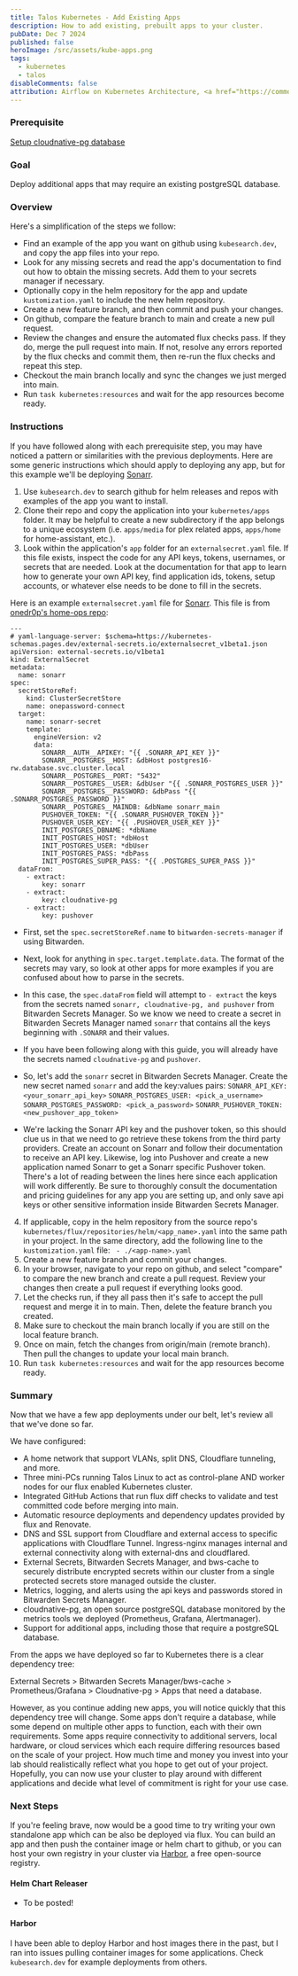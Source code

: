 ```yaml
---
title: Talos Kubernetes - Add Existing Apps
description: How to add existing, prebuilt apps to your cluster.
pubDate: Dec 7 2024
published: false
heroImage: /src/assets/kube-apps.png
tags:
  - kubernetes
  - talos
disableComments: false
attribution: Airflow on Kubernetes Architecture, <a href="https://commons.wikimedia.org/wiki/File:WMF-DPE-SRE-Airflow-on-Kubernetes-architecture.png">Brouberol</a>, <a href="https://creativecommons.org/licenses/by-sa/4.0">CC BY-SA 4.0</a>, via Wikimedia Commons
---
```

### Prerequisite
[Setup cloudnative-pg database](../../posts/setup-cloudnativ-pg-database)
### Goal
Deploy additional apps that may require an existing postgreSQL database.
### Overview
Here's a simplification of the steps we follow:
- Find an example of the app you want on github using `kubesearch.dev`, and copy the app files into your repo.
- Look for any missing secrets and read the app's documentation to find out how to obtain the missing secrets. Add them to your secrets manager if necessary. 
- Optionally copy in the helm repository for the app and update `kustomization.yaml` to include the new helm repository.
- Create a new feature branch, and then commit and push your changes.
- On github, compare the feature branch to main and create a new pull request.
- Review the changes and ensure the automated flux checks pass. If they do, merge the pull request into main. If not, resolve any errors reported by the flux checks and commit them, then re-run the flux checks and repeat this step.
- Checkout the main branch locally and sync the changes we just merged into main.
- Run `task kubernetes:resources` and wait for the app resources become ready. 
### Instructions
If you have followed along with each prerequisite step, you may have noticed a pattern or similarities with the previous deployments. Here are some generic instructions which should apply to deploying any app, but for this example we'll be deploying [Sonarr](https://github.com/Sonarr/Sonarr).

1. Use `kubesearch.dev` to search github for helm releases and repos with examples of the app you want to install.
2. Clone their repo and copy the application into your `kubernetes/apps` folder. It may be helpful to create a new subdirectory if the app belongs to a unique ecosystem (i.e. `apps/media` for plex related apps, `apps/home` for home-assistant, etc.).
3. Look within the application's `app` folder for an `externalsecret.yaml` file. If this file exists, inspect the code for any API keys, tokens, usernames, or secrets that are needed.  Look at the documentation for that app to learn how to generate your own API key, find application ids, tokens, setup accounts, or whatever else needs to be done to fill in the secrets.

Here is an example `externalsecret.yaml` file for [Sonarr](https://github.com/Sonarr/Sonarr). This file is from [onedr0p's home-ops repo](https://github.com/onedr0p/home-ops/blob/main/kubernetes/main/apps/default/sonarr/app/externalsecret.yaml):
```
---
# yaml-language-server: $schema=https://kubernetes-schemas.pages.dev/external-secrets.io/externalsecret_v1beta1.json
apiVersion: external-secrets.io/v1beta1
kind: ExternalSecret
metadata:
  name: sonarr
spec:
  secretStoreRef:
    kind: ClusterSecretStore
    name: onepassword-connect
  target:
    name: sonarr-secret
    template:
      engineVersion: v2
      data:
        SONARR__AUTH__APIKEY: "{{ .SONARR_API_KEY }}"
        SONARR__POSTGRES__HOST: &dbHost postgres16-rw.database.svc.cluster.local
        SONARR__POSTGRES__PORT: "5432"
        SONARR__POSTGRES__USER: &dbUser "{{ .SONARR_POSTGRES_USER }}"
        SONARR__POSTGRES__PASSWORD: &dbPass "{{ .SONARR_POSTGRES_PASSWORD }}"
        SONARR__POSTGRES__MAINDB: &dbName sonarr_main
        PUSHOVER_TOKEN: "{{ .SONARR_PUSHOVER_TOKEN }}"
        PUSHOVER_USER_KEY: "{{ .PUSHOVER_USER_KEY }}"
        INIT_POSTGRES_DBNAME: *dbName
        INIT_POSTGRES_HOST: *dbHost
        INIT_POSTGRES_USER: *dbUser
        INIT_POSTGRES_PASS: *dbPass
        INIT_POSTGRES_SUPER_PASS: "{{ .POSTGRES_SUPER_PASS }}"
  dataFrom:
    - extract:
        key: sonarr
    - extract:
        key: cloudnative-pg
    - extract:
        key: pushover
```
- First, set the `spec.secretStoreRef.name` to `bitwarden-secrets-manager` if using Bitwarden.
- Next, look for anything in `spec.target.template.data`. The format of the secrets may vary, so look at other apps for more examples if you are confused about how to parse in the secrets.
- In this case, the `spec.dataFrom` field will attempt to `- extract` the keys from the secrets named `sonarr, cloudnative-pg, and pushover` from Bitwarden Secrets Manager. So we know we need to create a secret in Bitwarden Secrets Manager named `sonarr` that contains all the keys beginning with `.SONARR` and their values. 
- If you have been following along with this guide, you will already have the secrets named `cloudnative-pg` and `pushover`.
-  So, let's add the `sonarr` secret in Bitwarden Secrets Manager. Create the new secret named `sonarr` and add the key:values pairs:
`SONARR_API_KEY: <your_sonarr_api_key>`
`SONARR_POSTGRES_USER: <pick_a_username>`
`SONARR_POSTGRES_PASSWORD: <pick_a_password>`
`SONARR_PUSHOVER_TOKEN: <new_pushover_app_token>`

- We're lacking the Sonarr API key and the pushover token, so this should clue us in that we need to go retrieve these tokens from the third party providers. Create an account on Sonarr and follow their documentation to receive an API key. Likewise, log into Pushover and create a new application named Sonarr to get a Sonarr specific Pushover token. There's a lot of reading between the lines here since each application will work differently. Be sure to thoroughly consult the documentation and pricing guidelines for any app you are setting up, and only save api keys or other sensitive information inside Bitwarden Secrets Manager.

4. If applicable, copy in the helm repository from the source repo's `kubernetes/flux/repositories/helm/<app_name>.yaml` into the same path in your project.
   In the same directory, add the following line to the  `kustomization.yaml` file:
` - ./<app-name>.yaml`
5. Create a new feature branch and commit your changes.
6. In your browser, navigate to your repo on github, and select "compare" to compare the new branch and create a pull request. Review your changes then create a pull request if everything looks good.
7. Let the checks run, if they all pass then it's safe to accept the pull request and merge it in to main. Then, delete the feature branch you created.
8. Make sure to checkout the main branch locally if you are still on the local feature branch.
9. Once on main, fetch the changes from origin/main (remote branch). Then pull the changes to update your local main branch. 
10. Run `task kubernetes:resources` and wait for the app resources become ready. 
### Summary
Now that we have a few app deployments under our belt, let's review all that we've done so far.

We have configured:
- A home network that support VLANs, split DNS, Cloudflare tunneling, and more.
- Three mini-PCs running Talos Linux to act as control-plane AND worker nodes for our flux enabled Kubernetes cluster.
- Integrated GitHub Actions that run flux diff checks to validate and test committed code before merging into main.
- Automatic resource deployments and dependency updates provided by flux and Renovate.
- DNS and SSL support from Cloudflare and external access to specific applications with Cloudflare Tunnel. Ingress-nginx manages internal and external connectivity along with external-dns and cloudflared.
- External Secrets, Bitwarden Secrets Manager, and bws-cache to securely distribute encrypted secrets within our cluster from a single protected secrets store managed outside the cluster.
- Metrics, logging, and alerts using the api keys and passwords stored in Bitwarden Secrets Manager.
- cloudnative-pg, an open source postgreSQL database monitored by the metrics tools we deployed (Prometheus, Grafana, Alertmanager).
- Support for additional apps, including those that require a postgreSQL database.

From the apps we have deployed so far to Kubernetes there is a clear dependency tree:

External Secrets > Bitwarden Secrets Manager/bws-cache > Prometheus/Grafana > Cloudnative-pg > Apps that need a database.

However, as you continue adding new apps, you will notice quickly that this dependency tree will change. Some apps don't require a database, while some depend on multiple other apps to function, each with their own requirements. Some apps require connectivity to additional servers, local hardware, or cloud services which each require differing resources based on the scale of your project. How much time and money you invest into your lab should realistically reflect what you hope to get out of your project. Hopefully, you can now use your cluster to play around with different applications and decide what level of commitment is right for your use case.

### Next Steps
If you're feeling brave, now would be a good time to try writing your own standalone app which can be also be deployed via flux. You can build an app and then push the container image or helm chart to github, or you can host your own registry in your cluster via [Harbor](https://goharbor.io/), a free open-source registry.

#### Helm Chart Releaser
- To be posted!
#### Harbor
I have been able to deploy Harbor and host images there in the past, but I ran into issues pulling container images for some applications. Check `kubesearch.dev` for example deployments from others. 

